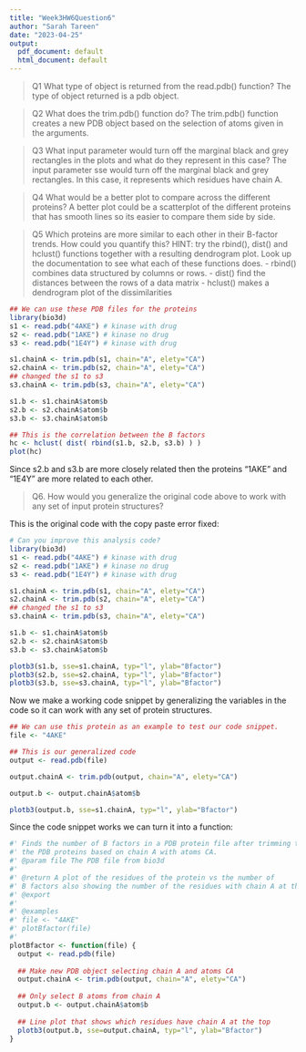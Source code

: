 ```yaml
---
title: "Week3HW6Question6"
author: "Sarah Tareen"
date: "2023-04-25"
output: 
  pdf_document: default
  html_document: default
---
```

> Q1 What type of object is returned from the read.pdb() function? 
 The type of object returned is a pdb object.
 
 > Q2 What does the trim.pdb() function do?
 The trim.pdb() function creates a new PDB object based on the selection of atoms given in the arguments. 
 
 > Q3 What input parameter would turn off the marginal black and grey rectangles in the
plots and what do they represent in this case?
 The input parameter sse would turn off the marginal black and grey rectangles. In this case, it represents which residues have chain A.
 
 > Q4 What would be a better plot to compare across the different proteins?
 A better plot could be a scatterplot of the different proteins that has smooth lines so its easier to compare them side by side. 
 
 > Q5 Which proteins are more similar to each other in their B-factor trends. How could
you quantify this? HINT: try the rbind(), dist() and hclust() functions together with a
resulting dendrogram plot. Look up the documentation to see what each of these functions does.
 - rbind() combines data structured by columns or rows. 
 - dist() find the distances between the rows of a data matrix
 - hclust() makes a dendrogram plot of the dissimilarities 
 
```r
## We can use these PDB files for the proteins 
library(bio3d)
s1 <- read.pdb("4AKE") # kinase with drug
s2 <- read.pdb("1AKE") # kinase no drug
s3 <- read.pdb("1E4Y") # kinase with drug

s1.chainA <- trim.pdb(s1, chain="A", elety="CA")
s2.chainA <- trim.pdb(s2, chain="A", elety="CA")
## changed the s1 to s3
s3.chainA <- trim.pdb(s3, chain="A", elety="CA")

s1.b <- s1.chainA$atom$b
s2.b <- s2.chainA$atom$b
s3.b <- s3.chainA$atom$b

## This is the correlation between the B factors
hc <- hclust( dist( rbind(s1.b, s2.b, s3.b) ) )
plot(hc)
```

Since s2.b and s3.b are more closely related then the proteins "1AKE" and "1E4Y" are more related to each other. 

> Q6. How would you generalize the original code above to work with any set of input protein structures?

This is the original code with the copy paste error fixed:
```r
# Can you improve this analysis code?
library(bio3d)
s1 <- read.pdb("4AKE") # kinase with drug
s2 <- read.pdb("1AKE") # kinase no drug
s3 <- read.pdb("1E4Y") # kinase with drug

s1.chainA <- trim.pdb(s1, chain="A", elety="CA")
s2.chainA <- trim.pdb(s2, chain="A", elety="CA")
## changed the s1 to s3
s3.chainA <- trim.pdb(s3, chain="A", elety="CA")

s1.b <- s1.chainA$atom$b
s2.b <- s2.chainA$atom$b
s3.b <- s3.chainA$atom$b

plotb3(s1.b, sse=s1.chainA, typ="l", ylab="Bfactor")
plotb3(s2.b, sse=s2.chainA, typ="l", ylab="Bfactor")
plotb3(s3.b, sse=s3.chainA, typ="l", ylab="Bfactor")
```

Now we make a working code snippet by generalizing the variables in the code so it can work with any set of protein structures. 
```r
## We can use this protein as an example to test our code snippet. 
file <- "4AKE"

## This is our generalized code
output <- read.pdb(file) 

output.chainA <- trim.pdb(output, chain="A", elety="CA")

output.b <- output.chainA$atom$b

plotb3(output.b, sse=s1.chainA, typ="l", ylab="Bfactor")
```

Since the code snippet works we can turn it into a function:
```r
#' Finds the number of B factors in a PDB protein file after trimming the output to select 
#' the PDB proteins based on chain A with atoms CA.
#' @param file The PDB file from bio3d
#'
#' @return A plot of the residues of the protein vs the number of 
#' B factors also showing the number of the residues with chain A at the top
#' @export
#'
#' @examples
#' file <- "4AKE"
#' plotBfactor(file)
#' 
plotBfactor <- function(file) {
  output <- read.pdb(file) 
  
  ## Make new PDB object selecting chain A and atoms CA
  output.chainA <- trim.pdb(output, chain="A", elety="CA")
  
  ## Only select B atoms from chain A
  output.b <- output.chainA$atom$b
  
  ## Line plot that shows which residues have chain A at the top
  plotb3(output.b, sse=output.chainA, typ="l", ylab="Bfactor")
}
```

